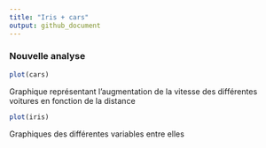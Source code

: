 ```yaml
---
title: "Iris + cars"
output: github_document
---
```

### Nouvelle analyse

```r
plot(cars)
```
Graphique représentant l'augmentation de la vitesse des différentes voitures en fonction de la distance

```r
plot(iris)
```
Graphiques des différentes variables entre elles


